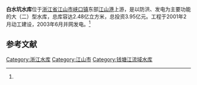 {{Infobox Reservoir | 
|name                     = 白水坑水库
|nickname                 = 
|image                    = Jiangshan Baishuikeng Shuiku 2017.01.05 14-51-13.jpg
|image_caption            = 
|map                      = 
|map_caption              = 
|pushpin_map              = China
|pushpin_map_caption      = 白水坑水库在中国的位置
|code                     = 
|class                    = 大（二）型[[水库|水库]]
|location_of_reservoir    = [[浙江省|浙江省]][[江山市|江山市]][[峡口镇_(江山市)|峡口镇]]
|location_of_dam          = 
|inflow                   = [[江山港|江山港]]
|outflow                  = 
|catchment_area           = 330
|reservoir_area           = 
|mean_depth               = 
|maximum_depth            = 
|elevation_of_water       = 
|water_quality            = 
|island                   = 
|maximum_storage_capacity = 2.48亿
|normal_storage_capacity  = 
|dead_storage_capacity    = 
|type_of_dam              = 
|elevation_of_dam         = 355.3
|height_of_dam            = 101
|length_of_dam            = 
|width_of_dam             = 
|installed_capacity       = 2×2万千瓦
|irrigated_area           = 
|start                    = 2001年2月
|complete                 = 2003年10月
|cost                     = 3.95亿元
|emigrate                 = 
|latd              = 28
|latm              = 25
|lats              = 14
|latNS             = N
|longd             = 118
|longm             = 36
|longs             = 38
|longEW            = E
|website           = 
|footnotes         = 资料主要来源：<ref name="白水坑水库泄洪洞设计">{{cite journal |author=郭浩亮，吴士伟，姜新忠 |title=白水坑水库泄洪洞设计 |journal=浙江水利科技  |year=2006 |volume= |issue=1 |pages=56 |url= }}</ref><ref name="竣工验收">{{cite web|url=http://www.shp.com.cn/news/info/2008/8/26/165026608.html|title=江山市白水坑水库、电站工程通过竣工验收|accessdate=2009-11-24|author=郑津，姜美琴|publisher=中国农村水电及电气化信息网}}{{dead link|date=2018年3月 |bot=InternetArchiveBot |fix-attempted=yes }}</ref><ref name="我市申请白水坑水库及电站工程竣工验收">{{cite web|url=http://www.jsfg.gov.cn/show_news.asp?nid=717|title=我市申请白水坑水库及电站工程竣工验收|accessdate=2009-11-24|author=|publisher=江山市发展和改革局|deadurl=yes|archiveurl=https://web.archive.org/web/20160304102305/http://www.jsfg.gov.cn/show_news.asp?nid=717|archivedate=2016-03-04}}</ref>
}}
'''白水坑水库'''位于[[浙江省|浙江省]][[江山市|江山市]][[峡口镇_(江山市)|峡口镇]]东部[[江山港|江山港]]上游，是以防洪、发电为主要功能的大（二）型水库，总库容达2.48亿立方米，总投资3.95亿元。工程于2001年2月动工建设，2003年6月并网发电。<ref name="竣工验收"/>

==参考文献==
{{commonscat|Baishuikeng Reservoir}}
{{reflist}}
{{Reservoirs of Zhejiang}}
{{DEFAULTSORT:B白}}
[[Category:浙江水库|Category:浙江水库]]
[[Category:江山市|Category:江山市]]
[[Category:钱塘江流域水库|Category:钱塘江流域水库]]